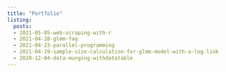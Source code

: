 ```yaml
---
title: "Portfolio"
listing:
  posts:
  - 2021-05-05-web-scraping-with-r
  - 2021-04-28-glmm-faq
  - 2021-04-23-parallel-programming
  - 2021-04-19-sample-size-calculation-for-glmm-model-with-a-log-link
  - 2020-12-04-data-munging-withdatatable
---
```


